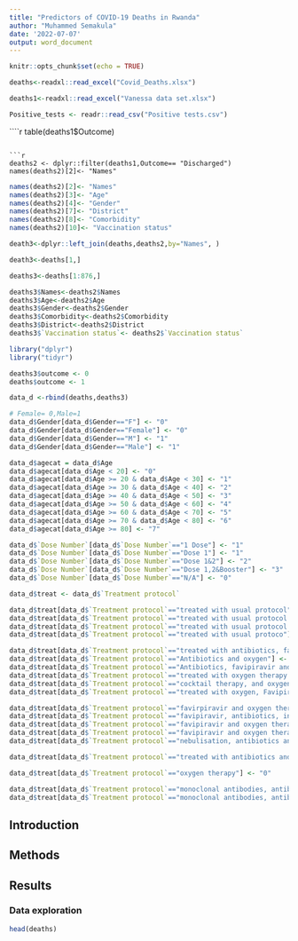 ```yaml
---
title: "Predictors of COVID-19 Deaths in Rwanda"
author: "Muhammed Semakula"
date: '2022-07-07'
output: word_document
---
```


```r
knitr::opts_chunk$set(echo = TRUE)

```
```r

deaths<-readxl::read_excel("Covid_Deaths.xlsx")
```
```r
deaths1<-readxl::read_excel("Vanessa data set.xlsx")
```
```r
Positive_tests <- readr::read_csv("Positive tests.csv")
```

````r
table(deaths1$Outcome)

```

```r
deaths2 <- dplyr::filter(deaths1,Outcome== "Discharged")
names(deaths2)[2]<- "Names"
```
```r
names(deaths2)[2]<- "Names"
names(deaths2)[3]<- "Age"
names(deaths2)[4]<- "Gender" 
names(deaths2)[7]<- "District" 
names(deaths2)[8]<- "Comorbidity"
names(deaths2)[10]<- "Vaccination status"
```
```r
death3<-dplyr::left_join(deaths,deaths2,by="Names", )

```
```r

death3<-deaths[1,]
```

```r
deaths3<-deaths[1:876,]

```
```r
deaths3$Names<-deaths2$Names
deaths3$Age<-deaths2$Age
deaths3$Gender<-deaths2$Gender
deaths3$Comorbidity<-deaths2$Comorbidity
deaths3$District<-deaths2$District
deaths3$`Vaccination status`<- deaths2$`Vaccination status`
```
```r
library("dplyr")
library("tidyr")
```



```r
deaths3$outcome <- 0
deaths$outcome <- 1

```
```r
data_d <-rbind(deaths,deaths3)

```  
  

```r
# Female= 0,Male=1
data_d$Gender[data_d$Gender=="F"] <- "0"
data_d$Gender[data_d$Gender=="Female"] <- "0"
data_d$Gender[data_d$Gender=="M"] <- "1"
data_d$Gender[data_d$Gender=="Male"] <- "1"

```
```r
data_d$agecat = data_d$Age 
data_d$agecat[data_d$Age < 20] <- "0"
data_d$agecat[data_d$Age >= 20 & data_d$Age < 30] <- "1"
data_d$agecat[data_d$Age >= 30 & data_d$Age < 40] <- "2"
data_d$agecat[data_d$Age >= 40 & data_d$Age < 50] <- "3"
data_d$agecat[data_d$Age >= 50 & data_d$Age < 60] <- "4"
data_d$agecat[data_d$Age >= 60 & data_d$Age < 70] <- "5"
data_d$agecat[data_d$Age >= 70 & data_d$Age < 80] <- "6"
data_d$agecat[data_d$Age >= 80] <- "7"
```
```r
data_d$`Dose Number`[data_d$`Dose Number`=="1 Dose"] <- "1"
data_d$`Dose Number`[data_d$`Dose Number`=="Dose 1"] <- "1"
data_d$`Dose Number`[data_d$`Dose Number`=="Dose 1&2"] <- "2"
data_d$`Dose Number`[data_d$`Dose Number`=="Dose 1,2&Booster"] <- "3"
data_d$`Dose Number`[data_d$`Dose Number`=="N/A"] <- "0"

```
```r
data_d$treat <- data_d$`Treatment protocol`

data_d$treat[data_d$`Treatment protocol`=="treated with usual protocol"] <- "1"
data_d$treat[data_d$`Treatment protocol`=="treated with usual protocol."] <- "1"
data_d$treat[data_d$`Treatment protocol`=="treated with usual protocol. Condition did not improve"] <- "1"
data_d$treat[data_d$`Treatment protocol`=="treated with usual protoco"] <- "1"

data_d$treat[data_d$`Treatment protocol`=="treated with antibiotics, favipiravir and oxygen therapy"] <- "2"
data_d$treat[data_d$`Treatment protocol`=="Antibiotics and oxygen"] <- "3"
data_d$treat[data_d$`Treatment protocol`=="Antibiotics, favipiravir and oxygen therapy"] <- "2"
data_d$treat[data_d$`Treatment protocol`=="treated with oxygen therapy and antibiotics"] <- "2"
data_d$treat[data_d$`Treatment protocol`=="cocktail therapy, and oxygen therapy, later intubated"] <- "4"
data_d$treat[data_d$`Treatment protocol`=="treated with oxygen, Favipiravir, Ivermectin"] <- "5"

data_d$treat[data_d$`Treatment protocol`=="favirpiravir and oxygen therapy and later intubated"] <- "5"
data_d$treat[data_d$`Treatment protocol`=="favipiravir, antibiotics, insulin therapy and oxygen therapy, later intubated "] <- "5"
data_d$treat[data_d$`Treatment protocol`=="favipiravir and oxygen therapy, later intubated"] <- "5"
data_d$treat[data_d$`Treatment protocol`=="favipiravir and oxygen therapy later intubated"] <- "5"
data_d$treat[data_d$`Treatment protocol`=="nebulisation, antibiotics and oxygen"] <- "5"

data_d$treat[data_d$`Treatment protocol`=="treated with antibiotics and oxygen therapy"] <- "0"

data_d$treat[data_d$`Treatment protocol`=="oxygen therapy"] <- "0"

data_d$treat[data_d$`Treatment protocol`=="monoclonal antibodies, antibiotics, Favipiravir, and oxygentherapy"] <- "6"
data_d$treat[data_d$`Treatment protocol`=="monoclonal antibodies, antibiotics, and oxygen"] <- "6"

```
## Introduction


## Methods

## Results

### Data exploration
```r
head(deaths)
```

